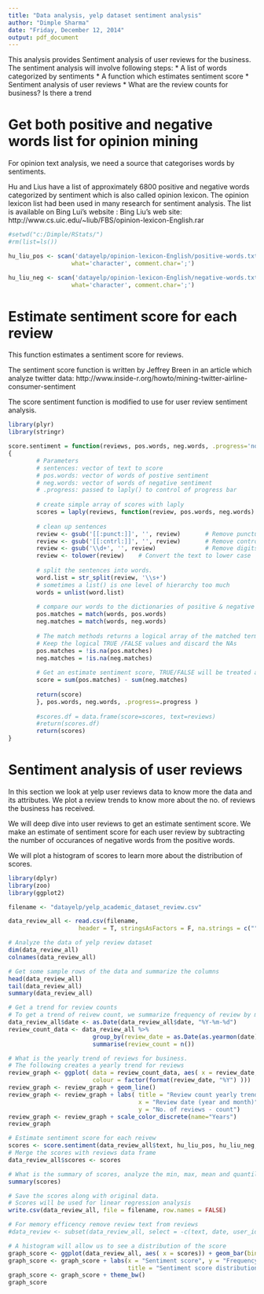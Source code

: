 ```yaml
---
title: "Data analysis, yelp dataset sentiment analysis"
author: "Dimple Sharma"
date: "Friday, December 12, 2014"
output: pdf_document
---
```


This analysis provides Sentiment analysis of user reviews for the business. The sentiment analysis will involve following steps:
  *  A list of words categorized by sentiments
  *  A function which estimates sentiment score
  *  Sentiment analysis of user reviews
  *  What are the review counts for business? Is there a trend

# Get both positive and negative words list for opinion mining

For opinion text analysis, we need a source that categorises words by sentiments.

Hu and Lius have a list of approximately 6800 positive and negative words categorized by sentiment which is also called opinion lexicon. The opinion lexicon list had been used in many research for sentiment analysis. The list is available on Bing Lui's website : Bing Liu's web site: http://www.cs.uic.edu/~liub/FBS/opinion-lexicon-English.rar


```r

#setwd("c:/Dimple/RStats/")
#rm(list=ls())

hu_liu_pos <- scan('datayelp/opinion-lexicon-English/positive-words.txt', 
                  what='character', comment.char=';')

hu_liu_neg <- scan('datayelp/opinion-lexicon-English/negative-words.txt', 
                  what='character', comment.char=';')

```

# Estimate sentiment score for each review
This function estimates a sentiment score for reviews.

The sentiment score function is written by Jeffrey Breen in an article which analyze twitter data: http://www.inside-r.org/howto/mining-twitter-airline-consumer-sentiment

The score sentiment function is modified to use for user review sentiment analysis.

```r
library(plyr)
library(stringr)

score.sentiment = function(reviews, pos.words, neg.words, .progress='none')
{
        # Parameters
        # sentences: vector of text to score
        # pos.words: vector of words of postive sentiment
        # neg.words: vector of words of negative sentiment
        # .progress: passed to laply() to control of progress bar
        
        # create simple array of scores with laply
        scores = laply(reviews, function(review, pos.words, neg.words) {
        
        # clean up sentences 
        review <- gsub('[[:punct:]]', '', review)       # Remove punctuaitons
        review <- gsub('[[:cntrl:]]', '', review)       # Remove control characters, if any
        review <- gsub('\\d+', '', review)              # Remove digits and spaces
        review <- tolower(review)    # Convert the text to lower case
        
        # split the sentences into words. 
        word.list = str_split(review, '\\s+')
        # sometimes a list() is one level of hierarchy too much
        words = unlist(word.list)
        
        # compare our words to the dictionaries of positive & negative terms
        pos.matches = match(words, pos.words)
        neg.matches = match(words, neg.words)
        
        # The match methods returns a logical array of the matched term or NA
        # Keep the logical TRUE /FALSE values and discard the NAs
        pos.matches = !is.na(pos.matches)
        neg.matches = !is.na(neg.matches)
        
        # Get an estimate sentiment score, TRUE/FALSE will be treated as 1/0 by sum():
        score = sum(pos.matches) - sum(neg.matches)
        
        return(score)
        }, pos.words, neg.words, .progress=.progress )
        
        #scores.df = data.frame(score=scores, text=reviews)
        #return(scores.df)
        return(scores)
}


```

# Sentiment analysis of user reviews
In this section we look at yelp user reviews data to know more the data and its attributes. We plot a review trends to know more about the no. of reviews the business has received.

We will deep dive into user reviews to get an estimate sentiment score. We make an estimate of sentiment score for each user review by subtracting the number of occurances of negative words from the positive words.

We will plot a histogram of scores to learn more about the distribution of scores. 

```r
library(dplyr)
library(zoo)
library(ggplot2)

filename <- "datayelp/yelp_academic_dataset_review.csv"

data_review_all <- read.csv(filename, 
                    header = T, stringsAsFactors = F, na.strings = c("","NA"))

# Analyze the data of yelp review dataset
dim(data_review_all)
colnames(data_review_all)

# Get some sample rows of the data and summarize the columns
head(data_review_all)
tail(data_review_all)
summary(data_review_all)

# Get a trend for review counts
# To get a trend of reivew count, we summarize frequency of review by month and year
data_review_all$date <- as.Date(data_review_all$date, "%Y-%m-%d")
review_count_data <- data_review_all %>% 
                        group_by(review_date = as.Date(as.yearmon(date))) %>%
                        summarise(review_count = n())

# What is the yearly trend of reviews for business.
# The following creates a yearly trend for reviews
review_graph <- ggplot( data = review_count_data, aes( x = review_date, y = review_count, 
                        colour = factor(format(review_date, "%Y") ))) 
review_graph <- review_graph + geom_line()
review_graph <- review_graph + labs( title = "Review count yearly trend",
                                     x = "Review date (year and month)",
                                     y = "No. of reviews - count")
review_graph <- review_graph + scale_color_discrete(name="Years")
review_graph

# Estimate sentiment score for each reivew
scores <- score.sentiment(data_review_all$text, hu_liu_pos, hu_liu_neg, .progress = "text")
# Merge the scores with reviews data frame
data_review_all$scores <- scores

# What is the summary of scores, analyze the min, max, mean and quantile values
summary(scores)

# Save the scores along with original data.
# Scores will be used for linear regression analysis
write.csv(data_review_all, file = filename, row.names = FALSE)

# For memory efficency remove review text from reviews
#data_review <- subset(data_review_all, select = -c(text, date, user_id, review_id, type))

# A histogram will allow us to see a distribution of the score
graph_score <- ggplot(data_review_all, aes( x = scores)) + geom_bar(binwidth = 1) 
graph_score <- graph_score + labs(x = "Sentiment score", y = "Frequency of sentiment score",
                                  title = "Sentiment score distribution")
graph_score <- graph_score + theme_bw()
graph_score

```

